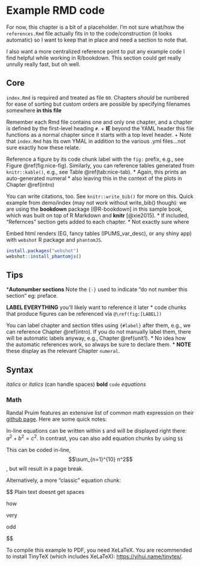 # Example RMD code {#ex_code}
 
For now, this chapter is a bit of a placeholder. I'm not sure what/how the `references.Rmd` file actually fits in to the code/construction (it looks automatic) so I want to keep that in place and need a section to note that. 

I also want a more centralized reference point to put any example code I find helpful while working in R/bookdown. This section could get really unrully really fast, but oh well.



## Core

`index.Rmd` is required and treated as file `00`. Chapters *should* be numbered for ease of sorting but custom orders are possible by specifying filenames somewhere **in this file**


Remember each Rmd file contains one and only one chapter, and a chapter is defined by the first-level heading `#`.
  + **IE** beyond the YAML header this file functions as a normal chapter since it starts with a top level header.
  + Note that `index.Rmd` has its own YMAL in addition to the various .yml files...not sure exactly how these relate.

Reference a figure by its code chunk label with the `fig:` prefix, e.g., see Figure \@ref(fig:nice-fig). Similarly, you can reference tables generated from `knitr::kable()`, e.g., see Table \@ref(tab:nice-tab).
  * Again, this prints an auto-generated numeral
  * also leaving this in the context of the plots in Chapter \@ref(intro)
  

You can write citations, too. See `knitr::write_bib()` for more on this. Quick example from demo/index (may not work without write_bib() though): we are using the **bookdown** package [@R-bookdown] in this sample book, which was built on top of R Markdown and **knitr** [@xie2015].
  * If included, "Refernces" section gets added to each chapter. 
  * Not exactly sure where


Embed html renders (EG, fancy tables (IPUMS_var_desc), or any shiny app) with `webshot` R package and `phantomJS`.

```r
install.packages("webshot")
webshot::install_phantomjs()
```
  
## Tips

***Autonumber sections** Note the `{-}` used to indicate "do not number this section" eg: preface.

**LABEL EVERYTHING** you'll likely want to reference it later
  * code chunks that produce figures can be referenced via `@\ref(fig:[LABEL])`
  

You can label chapter and section titles using `{#label}` after them, e.g., we can reference Chapter \@ref(intro). If you do not manually label them, there will be automatic labels anyway, e.g., Chapter \@ref(unit1).
  * No idea how the automatic references work, so always be sure to declare them.
  * **NOTE** these display as the relevant Chapter `numeral`.
  
  


## Syntax

_italics_ or 
*italics* (can handle spaces)
**bold**
`code`
$equations$

### Math

Randal Pruim features an extensive list of common math expression on their [github page](https://rpruim.github.io/s341/S19/from-class/MathinRmd.html). Here are some quick notes: 

In-line equations can be written within `$` and will be displayed right there: $a^2 + b^2 = c^2$. In contrast, you can also add equation chunks by using `$$` 

This can be coded in-line,  $$\sum_{n=1}^{10} n^2$$, but will result in a page break.


Alternatively, a more "classic" equation chunk:

$$
Plain text doesnt get spaces

how

very



odd

$$

To compile this example to PDF, you need XeLaTeX. You are recommended to install TinyTeX (which includes XeLaTeX): <https://yihui.name/tinytex/>.
